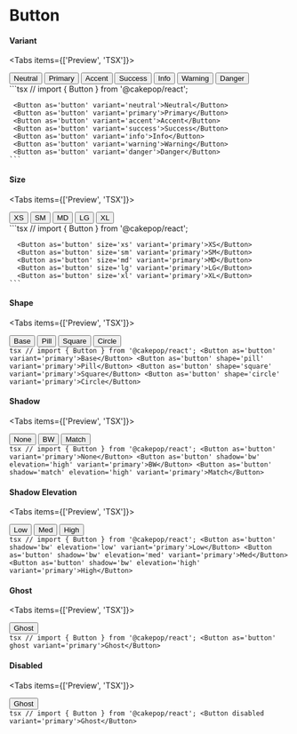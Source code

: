 
# Button

#### Variant

<Tabs items={['Preview', 'TSX']}>
  <Tab>
    <div className={defaultTheme}>
      <Button as='button' variant='neutral'>Neutral</Button>
      <Button as='button' variant='primary'>Primary</Button>
      <Button as='button' variant='accent'>Accent</Button>
      <Button as='button' variant='success'>Success</Button>
      <Button as='button' variant='info'>Info</Button>
      <Button as='button' variant='warning'>Warning</Button>
      <Button as='button' variant='danger'>Danger</Button>
    </div>
  </Tab>
  <Tab>
    ```tsx //
    import { Button } from '@cakepop/react';

     <Button as='button' variant='neutral'>Neutral</Button>
     <Button as='button' variant='primary'>Primary</Button>
     <Button as='button' variant='accent'>Accent</Button>
     <Button as='button' variant='success'>Success</Button>
     <Button as='button' variant='info'>Info</Button>
     <Button as='button' variant='warning'>Warning</Button>
     <Button as='button' variant='danger'>Danger</Button>
    ```

  </Tab>
</Tabs>

#### Size

<Tabs items={['Preview', 'TSX']}>
  <Tab>
    <div className={defaultTheme}>
      <Button as='button' size='xs' variant='primary'>XS</Button>
      <Button as='button' size='sm' variant='primary'>SM</Button>
      <Button as='button' size='md' variant='primary'>MD</Button>
      <Button as='button' size='lg' variant='primary'>LG</Button>
      <Button as='button' size='xl' variant='primary'>XL</Button>
    </div>
  </Tab>
  <Tab>
    ```tsx //
    import { Button } from '@cakepop/react';

      <Button as='button' size='xs' variant='primary'>XS</Button>
      <Button as='button' size='sm' variant='primary'>SM</Button>
      <Button as='button' size='md' variant='primary'>MD</Button>
      <Button as='button' size='lg' variant='primary'>LG</Button>
      <Button as='button' size='xl' variant='primary'>XL</Button>
    ```

  </Tab>
</Tabs>

#### Shape

<Tabs items={['Preview', 'TSX']}>
  <Tab>
    <div className={defaultTheme}>
      <Button as='button' variant='primary'>Base</Button>
      <Button as='button' shape='pill' variant='primary'>Pill</Button>
      <Button as='button' shape='square' variant='primary'>Square</Button>
      <Button as='button' shape='circle' variant='primary'>Circle</Button>
    </div>
  </Tab>
  <Tab>
    ```tsx //
    import { Button } from '@cakepop/react';
      <Button as='button' variant='primary'>Base</Button>
      <Button as='button' shape='pill' variant='primary'>Pill</Button>
      <Button as='button' shape='square' variant='primary'>Square</Button>
      <Button as='button' shape='circle' variant='primary'>Circle</Button>
    ```

  </Tab>
</Tabs>

#### Shadow

<Tabs items={['Preview', 'TSX']}>
  <Tab>
    <div className={defaultTheme}>
      <Button as='button' variant='primary'>None</Button>
      <Button as='button' shadow='bw' elevation='high' variant='primary'>BW</Button>
      <Button as='button' shadow='match' elevation='high' variant='primary'>Match</Button>
    </div>
  </Tab>
  <Tab>
    ```tsx //
    import { Button } from '@cakepop/react';
      <Button as='button' variant='primary'>None</Button>
      <Button as='button' shadow='bw' elevation='high' variant='primary'>BW</Button>
      <Button as='button' shadow='match' elevation='high' variant='primary'>Match</Button>
    ```

  </Tab>
</Tabs>

#### Shadow Elevation

<Tabs items={['Preview', 'TSX']}>
  <Tab>
    <div className={defaultTheme}>
      <Button as='button' shadow='bw' elevation='low' variant='primary'>Low</Button>
      <Button as='button' shadow='bw' elevation='med' variant='primary'>Med</Button>
      <Button as='button' shadow='bw' elevation='high' variant='primary'>High</Button>
    </div>
  </Tab>
  <Tab>
    ```tsx //
    import { Button } from '@cakepop/react';
      <Button as='button' shadow='bw' elevation='low' variant='primary'>Low</Button>
      <Button as='button' shadow='bw' elevation='med' variant='primary'>Med</Button>
      <Button as='button' shadow='bw' elevation='high' variant='primary'>High</Button>
    ```

  </Tab>
</Tabs>

#### Ghost

<Tabs items={['Preview', 'TSX']}>
  <Tab>
    <div className={defaultTheme}>
      <Button as='button' ghost variant='primary'>Ghost</Button>
    </div>
  </Tab>
  <Tab>
    ```tsx //
    import { Button } from '@cakepop/react';
      <Button as='button' ghost variant='primary'>Ghost</Button>
    ```

  </Tab>
</Tabs>

#### Disabled

<Tabs items={['Preview', 'TSX']}>
  <Tab>
    <div className={defaultTheme}>
      <Button variant='primary'>Ghost</Button>
    </div>
  </Tab>
  <Tab>
    ```tsx //
    import { Button } from '@cakepop/react';
      <Button disabled variant='primary'>Ghost</Button>
    ```

  </Tab>
</Tabs>
